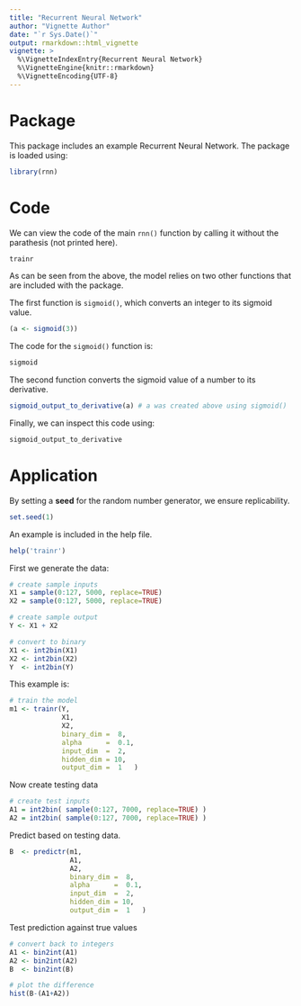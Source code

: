 ```yaml
---
title: "Recurrent Neural Network"
author: "Vignette Author"
date: "`r Sys.Date()`"
output: rmarkdown::html_vignette
vignette: >
  %\VignetteIndexEntry{Recurrent Neural Network}
  %\VignetteEngine{knitr::rmarkdown}
  %\VignetteEncoding{UTF-8}
---
```


# Package

This package includes an example Recurrent Neural Network.
The package is loaded using:

```r
library(rnn)
```

# Code

We can view the code of the main `rnn()` function by calling it without the parathesis (not printed here).

```r
trainr
```

As can be seen from the above, the model relies on two other functions that are included with the package.

The first function is `sigmoid()`, which converts an integer to its sigmoid value.

```r
(a <- sigmoid(3))
```

The code for the `sigmoid()` function is:

```r
sigmoid
```

The second function converts the sigmoid value of a number to its derivative.

```r
sigmoid_output_to_derivative(a) # a was created above using sigmoid()
```

Finally, we can inspect this code using:

```r
sigmoid_output_to_derivative
```

# Application

By setting a **seed** for the random number generator, we ensure replicability.

```r
set.seed(1)
```

An example is included in the help file.

```r
help('trainr')
```

First we generate the data:

```r
# create sample inputs
X1 = sample(0:127, 5000, replace=TRUE)
X2 = sample(0:127, 5000, replace=TRUE)

# create sample output
Y <- X1 + X2

# convert to binary
X1 <- int2bin(X1)
X2 <- int2bin(X2)
Y  <- int2bin(Y)
```

This example is:

```r
# train the model
m1 <- trainr(Y,
             X1,
             X2,
             binary_dim =  8,
             alpha      =  0.1,
             input_dim  =  2,
             hidden_dim = 10,
             output_dim =  1   )
```

Now create testing data

```r
# create test inputs
A1 = int2bin( sample(0:127, 7000, replace=TRUE) )
A2 = int2bin( sample(0:127, 7000, replace=TRUE) )
```

Predict based on testing data.

```r
B  <- predictr(m1,
               A1,
               A2,
               binary_dim =  8,
               alpha      =  0.1,
               input_dim  =  2,
               hidden_dim = 10,
               output_dim =  1   )
```

Test prediction against true values

```r
# convert back to integers
A1 <- bin2int(A1)
A2 <- bin2int(A2)
B  <- bin2int(B)

# plot the difference
hist(B-(A1+A2))
```
